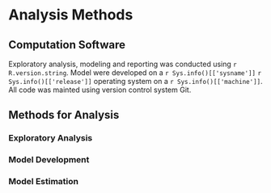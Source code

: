 # Analysis Methods

## Computation Software

Exploratory analysis, modeling and reporting was conducted using `r R.version.string`. Model were developed on a `r Sys.info()[['sysname']]` `r Sys.info()[['release']]` operating system on a `r Sys.info()[['machine']]`. All code was mainted using version control system Git.

## Methods for Analysis

### Exploratory Analysis

### Model Development

### Model Estimation
